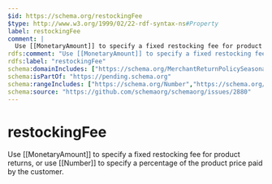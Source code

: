 ```yaml
---
$id: https://schema.org/restockingFee
$type: http://www.w3.org/1999/02/22-rdf-syntax-ns#Property
label: restockingFee
comment: |
  Use [[MonetaryAmount]] to specify a fixed restocking fee for product returns, or use [[Number]] to specify a percentage of the product price paid by the customer.
rdfs:comment: "Use [[MonetaryAmount]] to specify a fixed restocking fee for product returns, or use [[Number]] to specify a percentage of the product price paid by the customer."
rdfs:label: "restockingFee"
schema:domainIncludes: ["https://schema.org/MerchantReturnPolicySeasonalOverride","https://schema.org/MerchantReturnPolicy"]
schema:isPartOf: "https://pending.schema.org"
schema:rangeIncludes: ["https://schema.org/Number","https://schema.org/MonetaryAmount"]
schema:source: "https://github.com/schemaorg/schemaorg/issues/2880"
---
```


# restockingFee

Use [[MonetaryAmount]] to specify a fixed restocking fee for product returns, or use [[Number]] to specify a percentage of the product price paid by the customer.

